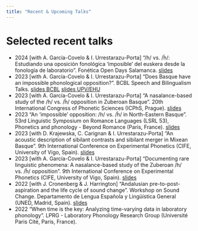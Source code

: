 ```yaml
---
title: "Recent & Upcoming Talks"
---
```


# Selected recent talks

- 2024 [with A. García-Covelo & I. Urrestarazu-Porta] “/h/ vs. /h̃/: Estudiando una oposición fonológica 'imposible' del euskera desde la fonología de laboratorio". Fonética Open Days Salamanca. [slides](/static/slides/larraine-osoa/2024-larraine-h-fod.html)
- 2023 [with A. García-Covelo & I. Urrestarazu-Porta] "Does Basque have an impossible phonological opposition?". BCBL Speech and Bilingualism Talks. [slides BCBL](/static/slides/larraine-osoa/2023-larraine-nasals-bcbl.html) [slides UPV/EHU](/static/slides/larraine-osoa/2024-larraine-h-ehu.html)
- 2023 [with A. García-Covelo & I. Urrestarazu-Porta] "A nasalance-based study of the /h/ vs. /h̃/ opposition in Zuberoan Basque". 20th International Congress of Phonetic Sciences (ICPhS, Prague). [slides](https://urrestarazu.gitlab.io/slides-icphs/2023-larraine-nasals-icphs.html)
- 2023 "An 'impossible' opposition: /h/ vs. /h̃/ in North-Eastern Basque". 53rd Linguistic Symposium on Romance Languages (LSRL 53), Phonetics and phonology - Beyond Romance (Paris, France). [slides](/static/slides/h/paris.html)
- 2023 [with D. Krajewska, C. Carignan & I. Urrestarazu-Porta] "An acoustic description of sibilant contrasts and sibilant merger in Mixean Basque". 9th International Conference on Experimental Phonetics (CIFE, University of Vigo, Spain). [slides](https://urrestarazu.gitlab.io/slides/2023-vigo-sibilants.html)
- 2023 [with A. García-Covelo & I. Urrestarazu-Porta] "Documenting rare linguistic phenomena: A nasalance-based study of the Zuberoan /h/ vs. /h̃/ opposition". 9th International Conference on Experimental Phonetics (CIFE, University of Vigo, Spain). [slides](/static/slides/h/vigo.html)
- 2022 [with J. Cronenberg & J. Harrington] "Andalusian pre-to-post-aspiration and the life cycle of sound change". Workshop on Sound Change. Departamento de Lengua Española y Lingüística General (UNED, Madrid, Spain). [slides](/static/files/slides/h/UNED-Slides.pdf)
- 2022 "When time is the key: Analyzing time-varying data in laboratory phonology". LPRG - Laboratory Phonology Research Group (Université Paris Cité, Paris, France). 